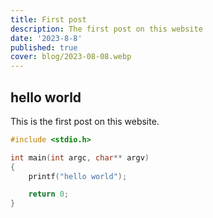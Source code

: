 ```yaml
---
title: First post
description: The first post on this website
date: '2023-8-8'
published: true
cover: blog/2023-08-08.webp
---
```



## hello world

This is the first post on this website.

```c
#include <stdio.h>

int main(int argc, char** argv)
{
    printf("hello world");

    return 0;
}
```
